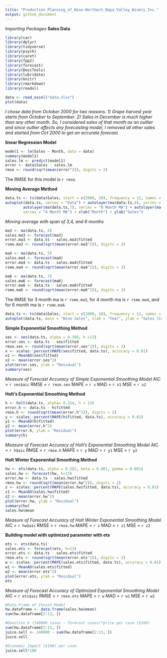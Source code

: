 ```yaml
---
title: "Production_Planning_of_Wine-Northern_Napa_Valley_Winery_Inc."
output: github_document
---
```


*Importing Packages*
**Sales Data**
```r
library(car)
library(dplyr)
library(tidyverse)
library(psych)
library(caret)
library(fpp2)
library(forecast)
library(DescTools)
library(lubridate)
library(knitr)
library(rmarkdown)
library(readxl)

data <- read_excel("data.xlsx")
plot(data)
```

*I chose data from October 2000 for two reasons.*
*1) Grape harvest year starts from October to September.*
*2) Sales in December is much higher than any other month.* 
*So, I  considered sales of that month as an outlier and since outlier affects any forecasting model,*
*I removed all other sales and started from Oct 2000  to get an accurate forecast.*


**linear Regression Model**

```r
model1 <- lm(Sales ~ Month, data = data)
summary(model1)
sales.lm <- predict(model1)
error <- data$Sales - sales.lm
rmse <- round(sqrt(mean(error^2)), digits = 2)
```

The RMSE for this model is `r rmse`.


**Moving Average Method**

```r
data.ts <- ts(data$Sales, start = c(2000, 10), frequency = 12, names = "sales")
autoplot(data.ts, series = "Data") + autolayer(ma(data.ts,4), series = "3 Month MA") +
        autolayer(ma(data.ts,7), series = "6 Month MA") + autolayer(ma(data.ts, 5), 
        series = "4 Month MA") + xlab("Month") + ylab("Sales")
```

*Moving average with span of 3,4, and 6 months*

```r
ma3 <- ma(data.ts, 4)
sales.ma3 <- forecast(ma3)
error.ma3 <- data.ts - sales.ma3$fitted
rsme.ma3 <- round(sqrt(mean(error.ma3^2)), digits = 2)

ma4 <- ma(data.ts, 5)
sales.ma4 <- forecast(ma4)
error.ma4 <- data.ts - sales.ma4$fitted
rsme.ma4 <- round(sqrt(mean(error.ma4^2)), digits = 2)

ma6 <- ma(data.ts, 7)
sales.ma6 <- forecast(ma6)
error.ma6 <- data.ts - sales.ma6$fitted
rsme.ma6 <- round(sqrt(mean(error.ma6^2)), digits = 2)
```

The RMSE for 3 month ma is `r rsme.ma3`, for 4 month ma is `r rsme.ma4`, and for 6 month ma is `r rsme.ma6`.

```r
data.ts <- ts(data$Sales, start = c(2000, 10), frequency = 12, names = "sales")
autoplot(data.ts, main = "Wine Sales", xlab = "Year", ylab = "Sales (Cases of Wine)")
```

**Simple Exponential Smoothing Method**

```r
ses <- ses(data.ts, alpha = 0.399, h =13)
error.ses <- data.ts - ses$fitted
rmse.ses <- round(sqrt(mean(error.ses^2)), digits = 2)
x <- scales::percent(MAPE(ses$fitted, data.ts), accuracy = 0.01)
x1 <- MeanAD(ses$fitted)
x2 <- mean(error.ses^2)
plot(error.ses, ylab = "Residual")
summary(ses)
```

*Measure of Forecast Accuracy of Simple Exponential Smoothing Model*
AIC  = `r ses$aic`
RMSE = `r rmse.ses`
MAPE = `r x`
MAD  = `r x1`
MSE  = `r x2`


**Holt's Exponential Smoothing Method**

```r
h <- holt(data.ts, alpha= 0.314, h = 13)
error.h <- data.ts - h$fitted
rmse.h <- round(sqrt(mean(error.h^2)), digits = 2)
y <- scales::percent(MAPE(h$fitted, data.ts), accuracy = 0.01)
y1 <- MeanAD(h$fitted)
y2 <- mean(error.h^2)
plot(error.h, ylab = "Residual")
summary(h)
```

*Measure of Forecast Accuracy of Holt's Exponential Smoothing Model*
AIC  = `r h$aic`
RMSE = `r rmse.h`
MAPE = `r y`
MAD  = `r y1`
MSE  = `r y2`


**Holt Winter Exponential Smoothing Method**

```r
hw <- ets(data.ts, alpha = 0.282, beta = 0.001, gamma = 0.001)
sales.hw <- forecast(hw, h=13)
error.hw <- data.ts - sales.hw$fitted
rmse.hw <- round(sqrt(mean(error.hw^2)), digits = 2)
z <- scales::percent(MAPE(sales.hw$fitted, data.ts), accuracy = 0.01)
z1 <- MeanAD(sales.hw$fitted)
z2 <- mean(error.hw^2)
plot(error.hw, ylab = "Residual")
summary(hw)
sales.hw$mean
```

*Measure of Forecast Accuracy of Holt Winter Exponential Smoothing Model*
AIC  = `r hw$aic`
RMSE = `r rmse.hw`
MAPE = `r z`
MAD  = `r z1`
MSE  = `r z2`


**Building model with optimized parameter with ets**

```r
ets <- ets(data.ts)
sales.ets <- forecast(ets, h=13)
error.ets <- data.ts - sales.ets$fitted
rmse.ets <- round(sqrt(mean(error.ets^2)), digits = 2)
w <- scales::percent(MAPE(sales.ets$fitted, data.ts), accuracy = 0.01)
w1 <- MeanAD(sales.ets$fitted)
w2 <- mean(error.ets^2)
plot(error.ets, ylab = "Residual")
ets
```

*Measure of Forecast Accuracy of Optimized Exponential Smoothing Model*
AIC  = `r ets$aic`
RMSE = `r rmse.ets`
MAPE = `r w`
MAD  = `r w1`
MSE  = `r w2`


```r
#Data Frame of Chosen Model
hw.dataframe <- data.frame(sales.hw$mean)
sum(hw.dataframe[2:13, ])

#Question 6 (240000 cases - forecast cases)*price per case ($100)
sum(hw.dataframe[2:13, ])
juice.sell <- 240000 - sum(hw.dataframe[2:13, ])
juice.sell

#Economic Impact ($100) per case.
juice.sell*100
```
